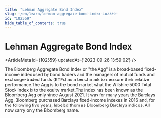 ```yaml
---
title: "Lehman Aggregate Bond Index"
slug: "/en/learn/lehman-aggregate-bond-index-102559"
id: "102559"
hide_table_of_contents: true
---
```



# Lehman Aggregate Bond Index

<ArticleMeta id={102559} updatedAt={'2023-09-26 13:59:02'} />
<div className='border-solid border-b border-t-0 my-4 border-[var(--ifm-color-gray-300)]' />

The Bloomberg Aggregate Bond Index or "the Agg" is a broad-based fixed-income index used by bond traders and the managers of mutual funds and exchange-traded funds (ETFs) as a benchmark to measure their relative performance.The Agg is to the bond market what the Wilshire 5000 Total Stock Index is to the equity market.The index has been known as the Bloomberg Agg only since August 2021. It was for many years the Barclays Agg. Bloomberg purchased Barclays fixed-income indexes in 2016 and, for the following five years, labeled them as Bloomberg Barclays indices. All now carry only the Bloomberg name.
